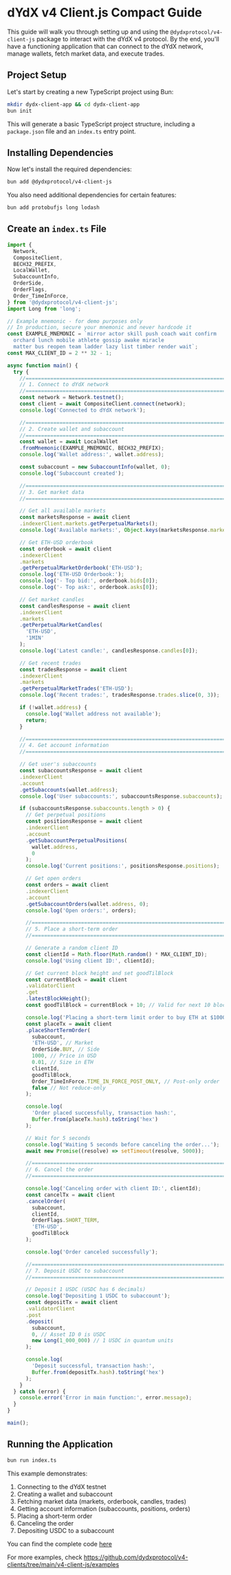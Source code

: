 # dYdX v4 Client.js Compact Guide

This guide will walk you through setting up and using the `@dydxprotocol/v4-client-js` package to interact with the dYdX v4 protocol. By the end, you'll have a functioning application that can connect to the dYdX network, manage wallets, fetch market data, and execute trades.

## Project Setup

Let's start by creating a new TypeScript project using Bun:

```bash
mkdir dydx-client-app && cd dydx-client-app
bun init
```

This will generate a basic TypeScript project structure, including a `package.json` file and an `index.ts` entry point.

## Installing Dependencies

Now let's install the required dependencies:

```bash
bun add @dydxprotocol/v4-client-js
```

You also need additional dependencies for certain features:

```bash
bun add protobufjs long lodash
```

## Create an `index.ts` File

```typescript
import {
  Network,
  CompositeClient,
  BECH32_PREFIX,
  LocalWallet,
  SubaccountInfo,
  OrderSide,
  OrderFlags,
  Order_TimeInForce,
} from '@dydxprotocol/v4-client-js';
import Long from 'long';

// Example mnemonic - for demo purposes only
// In production, secure your mnemonic and never hardcode it
const EXAMPLE_MNEMONIC = `mirror actor skill push coach wait confirm
  orchard lunch mobile athlete gossip awake miracle
  matter bus reopen team ladder lazy list timber render wait`;
const MAX_CLIENT_ID = 2 ** 32 - 1;

async function main() {
  try {
    //===================================================================
    // 1. Connect to dYdX network
    //===================================================================
    const network = Network.testnet();
    const client = await CompositeClient.connect(network);
    console.log('Connected to dYdX network');

    //===================================================================
    // 2. Create wallet and subaccount
    //===================================================================
    const wallet = await LocalWallet
    .fromMnemonic(EXAMPLE_MNEMONIC, BECH32_PREFIX);
    console.log('Wallet address:', wallet.address);

    const subaccount = new SubaccountInfo(wallet, 0);
    console.log('Subaccount created');

    //===================================================================
    // 3. Get market data
    //===================================================================

    // Get all available markets
    const marketsResponse = await client
    .indexerClient.markets.getPerpetualMarkets();
    console.log('Available markets:', Object.keys(marketsResponse.markets));

    // Get ETH-USD orderbook
    const orderbook = await client
    .indexerClient
    .markets
    .getPerpetualMarketOrderbook('ETH-USD');
    console.log('ETH-USD Orderbook:');
    console.log('- Top bid:', orderbook.bids[0]);
    console.log('- Top ask:', orderbook.asks[0]);

    // Get market candles
    const candlesResponse = await client
    .indexerClient
    .markets
    .getPerpetualMarketCandles(
      'ETH-USD',
      '1MIN'
    );
    console.log('Latest candle:', candlesResponse.candles[0]);

    // Get recent trades
    const tradesResponse = await client
    .indexerClient
    .markets
    .getPerpetualMarketTrades('ETH-USD');
    console.log('Recent trades:', tradesResponse.trades.slice(0, 3));

    if (!wallet.address) {
      console.log('Wallet address not available');
      return;
    }

    //===================================================================
    // 4. Get account information
    //===================================================================

    // Get user's subaccounts
    const subaccountsResponse = await client
    .indexerClient
    .account
    .getSubaccounts(wallet.address);
    console.log('User subaccounts:', subaccountsResponse.subaccounts);

    if (subaccountsResponse.subaccounts.length > 0) {
      // Get perpetual positions
      const positionsResponse = await client
      .indexerClient
      .account
      .getSubaccountPerpetualPositions(
        wallet.address,
        0
      );
      console.log('Current positions:', positionsResponse.positions);

      // Get open orders
      const orders = await client
      .indexerClient
      .account
      .getSubaccountOrders(wallet.address, 0);
      console.log('Open orders:', orders);

      //===================================================================
      // 5. Place a short-term order
      //===================================================================

      // Generate a random client ID
      const clientId = Math.floor(Math.random() * MAX_CLIENT_ID);
      console.log('Using client ID:', clientId);

      // Get current block height and set goodTilBlock
      const currentBlock = await client
      .validatorClient
      .get
      .latestBlockHeight();
      const goodTilBlock = currentBlock + 10; // Valid for next 10 blocks

      console.log('Placing a short-term limit order to buy ETH at $1000');
      const placeTx = await client
      .placeShortTermOrder(
        subaccount,
        'ETH-USD', // Market
        OrderSide.BUY, // Side
        1000, // Price in USD
        0.01, // Size in ETH
        clientId,
        goodTilBlock,
        Order_TimeInForce.TIME_IN_FORCE_POST_ONLY, // Post-only order
        false // Not reduce-only
      );

      console.log(
        'Order placed successfully, transaction hash:',
        Buffer.from(placeTx.hash).toString('hex')
      );

      // Wait for 5 seconds
      console.log('Waiting 5 seconds before canceling the order...');
      await new Promise((resolve) => setTimeout(resolve, 5000));

      //===================================================================
      // 6. Cancel the order
      //===================================================================

      console.log('Canceling order with client ID:', clientId);
      const cancelTx = await client
      .cancelOrder(
        subaccount,
        clientId,
        OrderFlags.SHORT_TERM,
        'ETH-USD',
        goodTilBlock
      );

      console.log('Order canceled successfully');

      //===================================================================
      // 7. Deposit USDC to subaccount
      //===================================================================

      // Deposit 1 USDC (USDC has 6 decimals)
      console.log('Depositing 1 USDC to subaccount');
      const depositTx = await client
      .validatorClient
      .post
      .deposit(
        subaccount,
        0, // Asset ID 0 is USDC
        new Long(1_000_000) // 1 USDC in quantum units
      );

      console.log(
        'Deposit successful, transaction hash:',
        Buffer.from(depositTx.hash).toString('hex')
      );
    }
  } catch (error) {
    console.error('Error in main function:', error.message);
  }
}

main();
```

## Running the Application

```bash
bun run index.ts
```

This example demonstrates:

1. Connecting to the dYdX testnet
2. Creating a wallet and subaccount
3. Fetching market data (markets, orderbook, candles, trades)
4. Getting account information (subaccounts, positions, orders)
5. Placing a short-term order
6. Canceling the order
7. Depositing USDC to a subaccount

You can find the complete code [here](https://github.com/satyambnsal/dydx-typescript-example)

For more examples, check https://github.com/dydxprotocol/v4-clients/tree/main/v4-client-js/examples
